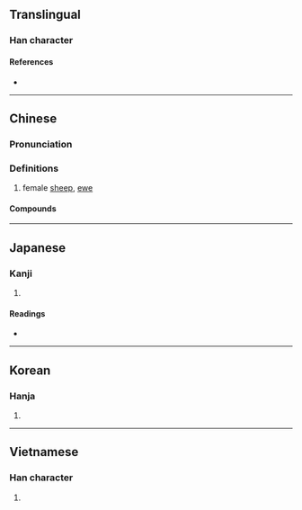 {{character info}}
==Translingual==

===Han character===
{{Han char|rn=90|rad=爿|as=06|sn=10|four=28251|canj=VMTQ|ids=⿰爿羊}}

====References====
* {{Han ref|kx=0692.020|dkj=19774|dj=1104.210|hdz=42375.030|uh=7242|ud=29250|bh=D27D|bd=53885}}

----

==Chinese==
{{zh-forms}}

===Pronunciation===
{{zh-pron
|m=zāng
|m-s=
|c=zong1
|c-t=
|g=
|h=pfs=
|j=
|md=
|mn=chng/chong
|mn_note=chng - vernacular; chong - literary
|w=
|x=
|mc=y
|oc=y
|cat=n
}}

===Definitions===
{{zh-hanzi}}

# female [[sheep]], [[ewe]]

====Compounds====
{{zh-der|牂牁|牂牂|牂柯}}

----

==Japanese==

===Kanji===
{{ja-kanji|grade=|rs=爿06}}

# {{rfdef|ja|sort=爿06}}

====Readings====
* {{ja-readings|on=[[そう]] (sō), [[ぞう]] (zō)|kun=[[めひつじ]] (mehitsuji)}}

----

==Korean==

===Hanja===
{{ko-hanja|hangeul=장}}

# {{rfdef|ko|sort=爿06}}

----

==Vietnamese==

===Han character===
{{vi-readings|reading=tang, tường|rs=爿06}}

# {{rfdef|vi|sort=爿06}}